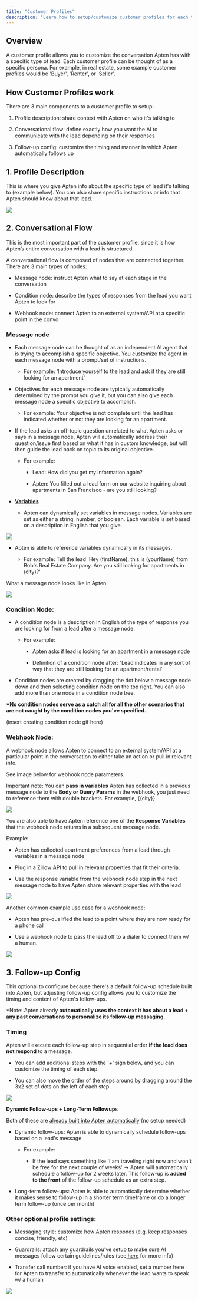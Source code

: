 ```yaml
---
title: "Customer Profiles"
description: "Learn how to setup/customize customer profiles for each type of lead"
---
```


## Overview

A customer profile allows you to customize the conversation Apten has with a specific type of lead. Each customer profile can be thought of as a specific persona. For example, in real estate, some example customer profiles would be 'Buyer', 'Renter', or 'Seller'.

## How Customer Profiles work

There are 3 main components to a customer profile to setup:

1. Profile description: share context with Apten on who it's talking to

2. Conversational flow: define exactly how you want the AI to communicate with the lead depending on their responses

3. Follow-up config: customize the timing and manner in which Apten automatically follows up

## 1. Profile Description

This is where you give Apten info about the specific type of lead it's talking to (example below). You can also share specific instructions or info that Apten should know about that lead.

![](/images/customer_profile_description.png)

## 2. Conversational Flow

This is the most important part of the customer profile, since it is how Apten’s entire conversation with a lead is structured. 

A conversational flow is composed of nodes that are connected together. There are 3 main types of nodes:

* Message node: instruct Apten what to say at each stage in the conversation

* Condition node: describe the types of responses from the lead you want Apten to look for

* Webhook node: connect Apten to an external system/API at a specific point in the convo

### Message node

* Each message node can be thought of as an independent AI agent that is trying to accomplish a specific objective. You customize the agent in each message node with a prompt/set of instructions.

  * For example: ‘Introduce yourself to the lead and ask if they are still looking for an apartment'

* Objectives for each message node are typically automatically determined by the prompt you give it, but you can also give each message node a specific objective to accomplish.

  * For example: Your objective is not complete until the lead has indicated whether or not they are looking for an apartment. 

* If the lead asks an off-topic question unrelated to what Apten asks or says in a message node, Apten will automatically address their question/issue first based on what it has in custom knowledge, but will then guide the lead back on topic to its original objective. 

  * For example:

    * Lead: How did you get my information again?

    * Apten: You filled out a lead form on our website inquiring about apartments in San Francisco - are you still looking?

* **<u>Variables</u>**

  * Apten can dynamically set variables in message nodes. Variables are set as either a string, number, or boolean. Each variable is set based on a description in English that you give.

![](/images/variable.png)

* Apten is able to reference variables dynamically in its messages. 

  * For example: Tell the lead 'Hey (firstName), this is (yourName) from Bob's Real Estate Company. Are you still looking for apartments in (city)?'

What a message node looks like in Apten:&#x20;

![](/images/message_node.png)

### **Condition Node:**

* A condition node is a description in English of the type of response you are looking for from a lead after a message node.

  * For example:

    * Apten asks if lead is looking for an apartment in a message node

    * Definition of a condition node after: 'Lead indicates in any sort of way that they are still looking for an apartment/rental'

* Condition nodes are created by dragging the dot below a message node down and then selecting condition node on the top right. You can also add more than one node in a condition node tree.

**\*No condition nodes serve as a catch all for all the other scenarios that are not caught by the condition nodes you've specified.**

(insert creating condition node gif here)

### Webhook Node:

A webhook node allows Apten to connect to an external system/API at a particular point in the conversation to either take an action or pull in relevant info.

See image below for webhook node parameters.

Important note: You can **pass in variables** Apten has collected in a previous message node to the **Body or Query Params** in the webhook, you just need to reference them with double brackets. For example, \{\{city}}.

![](/images/webhook.png)

You are also able to have Apten reference one of the **Response Variables** that the webhook node returns in a subsequent message node.&#x20;

Example:

* Apten has collected apartment preferences from a lead through variables in a message node

* Plug in a Zillow API to pull in relevant properties that fit their criteria.

* Use the response variable from the webhook node step in the next message node to have Apten share relevant properties with the lead

![](/images/webhook_example_1.png)

Another common example use case for a webhook node:

* Apten has pre-qualified the lead to a point where they are now ready for a phone call

* Use a webhook node to pass the lead off to a dialer to connect them w/ a human.

![](/images/webhook_example_2.png)

## **3. Follow-up Config**

This optional to configure because there's a default follow-up schedule built into Apten, but adjusting follow-up config allows you to customize the timing and content of Apten's follow-ups.

\*Note: Apten already **automatically uses the context it has about a lead + any past conversations to personalize its follow-up messaging.**

### Timing

Apten will execute each follow-up step in sequential order **if the lead does not respond** to a message.&#x20;

* You can add additional steps with the '+' sign below, and you can customize the timing of each step.

* You can also move the order of the steps around by dragging around the 3x2 set of dots on the left of each step.

![](/images/follow-up_schedule.png)

**Dynamic Follow-ups + Long-Term Followup**s

Both of these are <u>already built into Apten automatically</u> (no setup needed)

* Dynamic follow-ups: Apten is able to dynamically schedule follow-ups based on a lead's message.

  * For example:&#x20;

    * If the lead says something like 'I am traveling right now and won't be free for the next couple of weeks' -> Apten will automatically schedule a follow-up for 2 weeks later. This follow-up is **added to the front** of the follow-up schedule as an extra step.

* Long-term follow-ups: Apten is able to automatically determine whether it makes sense to follow-up in a shorter term timeframe or do a longer term follow-up (once per month)

### Other optional profile settings:

* Messaging style: customize how Apten responds (e.g. keep responses concise, friendly, etc)

* Guardrails: attach any guardrails you've setup to make sure AI messages follow certain guidelines/rules (see[ <u>here</u>](https://docs.apten.ai/tutorials/guardrails) for more info)

* Transfer call number: if you have AI voice enabled, set a number here for Apten to transfer to automatically whenever the lead wants to speak w/ a human

![](/images/optional_profile_settings.png)

##